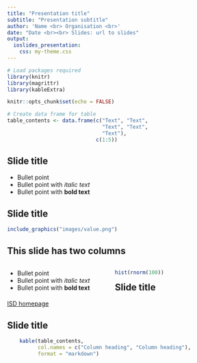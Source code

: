 ```yaml
---
title: "Presentation title"
subtitle: "Presentation subtitle"
author: 'Name <br> Organisation <br>'
date: "Date <br><br> Slides: url to slides"
output:
  ioslides_presentation:
    css: my-theme.css
---
```


```r
# Load packages required
library(knitr)
library(magrittr)
library(kableExtra)

knitr::opts_chunk$set(echo = FALSE)

# Create data frame for table
table_contents <- data.frame(c("Text", "Text",
                               "Text", "Text",
                               "Text"),
                             c(1:5))
```

## Slide title

- Bullet point
- Bullet point with *italic text*
- Bullet point with **bold text**

## Slide title

```r
include_graphics("images/value.png")
```

## This slide has two columns 
<!-- It seems easier to do with htmltags than with other ways --> 
<div style="float: left; width: 50%; text-align: left">
* Bullet point
* Bullet point with *italic text*
* Bullet point with **bold text**
</div>

<div style="float: right; width: 50%;">
```r
hist(rnorm(100))
```
</div>

## Slide title

[ISD homepage](http://www.isdscotland.org/)

## Slide title

```r
    kable(table_contents,
          col.names = c("Column heading", "Column heading"),
          format = "markdown")
```